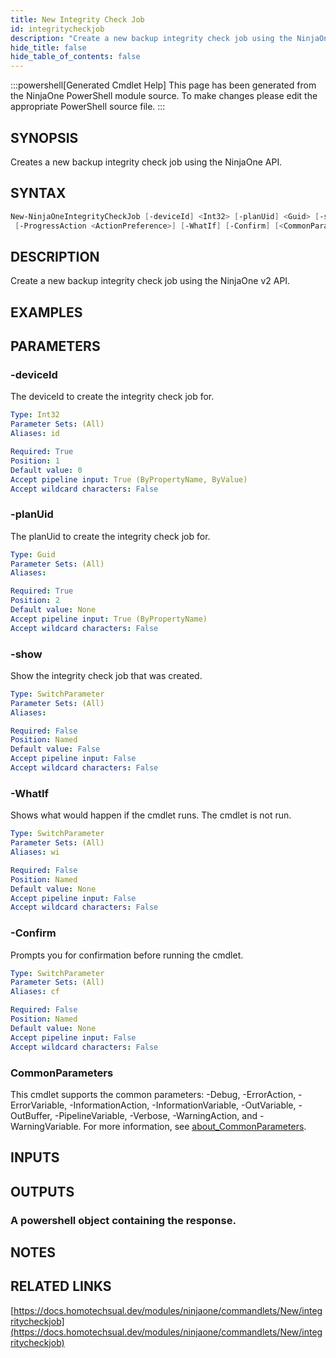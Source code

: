 ```yaml
---
title: New Integrity Check Job
id: integritycheckjob
description: "Create a new backup integrity check job using the NinjaOne v2 API."
hide_title: false
hide_table_of_contents: false
---
```


:::powershell[Generated Cmdlet Help]
This page has been generated from the NinjaOne PowerShell module source. To make changes please edit the appropriate PowerShell source file.
:::

## SYNOPSIS

Creates a new backup integrity check job using the NinjaOne API.

## SYNTAX

```powershell
New-NinjaOneIntegrityCheckJob [-deviceId] <Int32> [-planUid] <Guid> [-show]
 [-ProgressAction <ActionPreference>] [-WhatIf] [-Confirm] [<CommonParameters>]
```

## DESCRIPTION

Create a new backup integrity check job using the NinjaOne v2 API.

## EXAMPLES

## PARAMETERS

### -deviceId

The deviceId to create the integrity check job for.

```yaml
Type: Int32
Parameter Sets: (All)
Aliases: id

Required: True
Position: 1
Default value: 0
Accept pipeline input: True (ByPropertyName, ByValue)
Accept wildcard characters: False
```

### -planUid

The planUid to create the integrity check job for.

```yaml
Type: Guid
Parameter Sets: (All)
Aliases:

Required: True
Position: 2
Default value: None
Accept pipeline input: True (ByPropertyName)
Accept wildcard characters: False
```

### -show

Show the integrity check job that was created.

```yaml
Type: SwitchParameter
Parameter Sets: (All)
Aliases:

Required: False
Position: Named
Default value: False
Accept pipeline input: False
Accept wildcard characters: False
```

### -WhatIf

Shows what would happen if the cmdlet runs.
The cmdlet is not run.

```yaml
Type: SwitchParameter
Parameter Sets: (All)
Aliases: wi

Required: False
Position: Named
Default value: None
Accept pipeline input: False
Accept wildcard characters: False
```

### -Confirm

Prompts you for confirmation before running the cmdlet.

```yaml
Type: SwitchParameter
Parameter Sets: (All)
Aliases: cf

Required: False
Position: Named
Default value: None
Accept pipeline input: False
Accept wildcard characters: False
```

### CommonParameters

This cmdlet supports the common parameters: -Debug, -ErrorAction, -ErrorVariable, -InformationAction, -InformationVariable, -OutVariable, -OutBuffer, -PipelineVariable, -Verbose, -WarningAction, and -WarningVariable. For more information, see [about_CommonParameters](http://go.microsoft.com/fwlink/?LinkID=113216).

## INPUTS


## OUTPUTS

### A powershell object containing the response.

## NOTES

## RELATED LINKS

[https://docs.homotechsual.dev/modules/ninjaone/commandlets/New/integritycheckjob](https://docs.homotechsual.dev/modules/ninjaone/commandlets/New/integritycheckjob)

